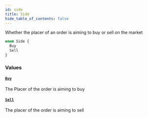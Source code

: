 ```yaml
---
id: side
title: Side
hide_table_of_contents: false
---
```



Whether the placer of an order is aiming to buy or sell on the market

```graphql
enum Side {
  Buy
  Sell
}
```


### Values

#### [`Buy`](#)

The Placer of the order is aiming to buy


#### [`Sell`](#)

The placer of the order is aiming to sell




